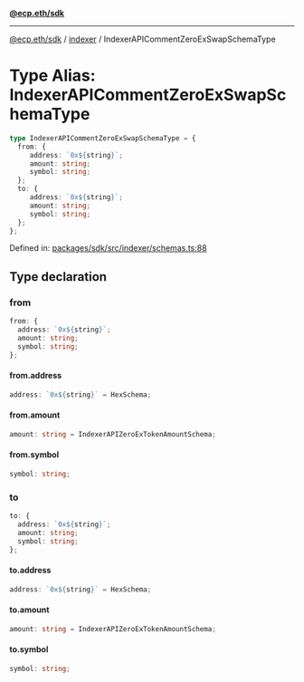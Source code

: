 [**@ecp.eth/sdk**](../../index.mdx)

***

[@ecp.eth/sdk](/sdk-reference/index.mdx) / [indexer](/sdk-reference/indexer/index.mdx) / IndexerAPICommentZeroExSwapSchemaType

# Type Alias: IndexerAPICommentZeroExSwapSchemaType

```ts
type IndexerAPICommentZeroExSwapSchemaType = {
  from: {
     address: `0x${string}`;
     amount: string;
     symbol: string;
  };
  to: {
     address: `0x${string}`;
     amount: string;
     symbol: string;
  };
};
```

Defined in: [packages/sdk/src/indexer/schemas.ts:88](https://github.com/ecp-eth/comments-monorepo/blob/main/packages/sdk/src/indexer/schemas.ts#L88)

## Type declaration

### from

```ts
from: {
  address: `0x${string}`;
  amount: string;
  symbol: string;
};
```

#### from.address

```ts
address: `0x${string}` = HexSchema;
```

#### from.amount

```ts
amount: string = IndexerAPIZeroExTokenAmountSchema;
```

#### from.symbol

```ts
symbol: string;
```

### to

```ts
to: {
  address: `0x${string}`;
  amount: string;
  symbol: string;
};
```

#### to.address

```ts
address: `0x${string}` = HexSchema;
```

#### to.amount

```ts
amount: string = IndexerAPIZeroExTokenAmountSchema;
```

#### to.symbol

```ts
symbol: string;
```
